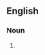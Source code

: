{{wikipedia|The Protestant Ethic and the Spirit of Capitalism}}
==English==
===Noun===
{{en-noun|-}}
#{{alternative form of|Protestant work ethic}}